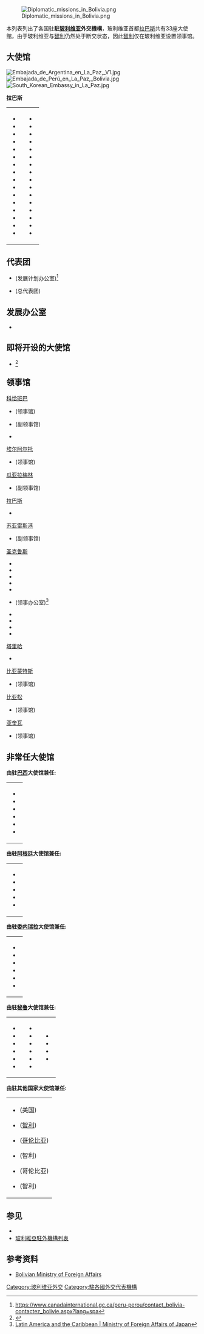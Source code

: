 {{short description|Wikipedia list article}}
[[Image:Diplomatic_missions_in_Bolivia.png|thumb]]

本列表列出了各国驻'''駐[[玻利维亚|玻利维亚]]外交機構'''，玻利维亚首都[[拉巴斯|拉巴斯]]共有33座大使館，由于玻利维亚与[[智利|智利]]仍然处于断交状态，因此[[智利|智利]]仅在玻利维亚设置领事馆。

==大使馆==

[[File:Embajada_de_Argentina_en_La_Paz,_V1.jpg|thumb]]
[[File:Embajada_de_Perú_en_La_Paz,_Bolivia.jpg|thumb]]
[[File:South_Korean_Embassy_in_La_Paz.jpg|thumb]]

'''拉巴斯'''
{| 
|
*{{ARG}}
*{{BRA}}
*{{CHN}}
*{{COL}}
*{{CRC}}
*{{CUB}}
*{{ECU}}
*{{EGY}}
*{{Flag|El Salvador}}
*{{FRA}}
*{{GER}}
*{{Flag|Holy See}}
*{{Flag|Iran}}
*{{ITA}}
*{{JPN}}
*{{MEX}}
|valign=top| 
*{{Flag|Nicaragua}}
*{{PSE}}
*{{PAN}}
*{{PAR}}
*{{PER}}
*{{RUS}}
*{{ROK}}
*{{flag|Sovereign Military Order of Malta}}
*{{ESP}}
*{{SWE}}
*{{SUI}}
*{{TUR}} 
*{{GBR}}
*{{USA}} 
*{{URU}}
*{{VEN}}
|}

==代表团==
*{{CAN}} (发展计划办公室)<ref>https://www.canadainternational.gc.ca/peru-perou/contact_bolivia-contactez_bolivie.aspx?lang=spa</ref>
*{{Flag|European Union}} (总代表团)

==发展办公室==
*{{BEL}}

==即将开设的大使馆==
*{{DOM}}<ref>{{Cite web |url=https://acento.com.do/actualidad/republica-dominicana-abrira-embajadas-en-bolivia-y-vietnam-8877763.html |title= República Dominicana abrirá embajadas en Bolivia y Vietnam |access-date=2020-10-30 |language=es}}</ref>

==领事馆==

[[科恰班巴|科恰班巴]]
*{{ARG}} (领事馆)
*{{BRA}} (副领事馆)
*{{PER}}

[[埃尔阿尔托|埃尔阿尔托]]
*{{PER}} (领事馆)

[[瓜亚拉梅林|瓜亚拉梅林]]
*{{BRA}} (副领事馆)

[[拉巴斯|拉巴斯]]
*{{CHI}}

[[苏亚雷斯港|苏亚雷斯港]]
*{{BRA}} (副领事馆)

[[聖克魯斯_(玻利維亞)|圣克鲁斯]]
*{{ARG}}
*{{BRA}}
*{{CHI}}
*{{CHN}}
*{{CUB}}
*{{JPN}} (领事办公室)<ref>[https://www.mofa.go.jp/about/emb_cons/over/south_a.html Latin America and the Caribbean | Ministry of Foreign Affairs of Japan]</ref>
*{{PAR}}
*{{PER}}
*{{ESP}}
*{{URU}}

[[塔里哈|塔里哈]]
*{{ARG}}

[[比亚蒙特斯|比亚蒙特斯]]
*{{PAR}} (领事馆)

[[比亚松|比亚松]]
*{{ARG}} (领事馆)

[[亚奎瓦|亚奎瓦]]
*{{ARG}} (领事馆)

==非常任大使馆==
'''由驻[[巴西|巴西]]大使馆兼任:'''
{|
|
*{{ALG}} 
*{{BUL}} 
*{{GUY}}
*{{Flag|Iraq}} 
*{{SRB}} 
*{{VIE}} 
|}
'''由驻[[阿根廷|阿根廷]]大使馆兼任:'''
{|
|
*{{GRE}} 
*{{IRL}} 
*{{NOR}} 
*{{Flag|Philippines}} 
*{{POR}}
|}
'''由驻[[委内瑞拉|委内瑞拉]]大使馆兼任:'''
{|
|
*{{BAR}} 
*{{BLR}} 
*{{JAM}} 
*{{Flag|North Korea}} 
*{{SADR}} 
*{{SYR}} 
|}
'''由驻[[秘鲁|秘鲁]]大使馆兼任:'''
{|
|
*{{AUS}}
*{{BEL}}
*{{CAN}}
*{{Flag|Finland}} 
*{{GUA}} 
*{{HON}} 
|valign=top|  
*{{IND}} 
*{{INA}}
*{{MAS}} 
*{{MAR}} 
*{{NED}} 
*{{POL}} 
|valign=top|  
*{{QAT}} 
*{{RSA}} 
*{{THA}} 
*{{UKR}} 
|}
'''由驻其他国家大使馆兼任:'''
{|
|
*{{AFG}} (美国)
*{{CRO}} ([[智利|智利]])
*{{DEN}} ([[哥伦比亚|哥伦比亚]])
*{{HAI}} (智利)
*{{HUN}} (哥伦比亚)
*{{JOR}} (智利)
|}

==参见==
* {{Link-en|玻利維亞外交|Foreign relations of Bolivia|玻利維亞外交}}
* [[玻利維亞駐外機構列表|玻利維亞駐外機構列表]]

==参考资料==
{{Reflist}}
*[http://www.cancilleria.gob.bo/webmre/ Bolivian Ministry of Foreign Affairs]
{{玻利维亚外交}}
{{南美洲主題|prefix=駐|2=外交機構列表}}

[[Category:玻利维亚外交|Category:玻利维亚外交]]
[[Category:駐各國外交代表機構|Category:駐各國外交代表機構]]